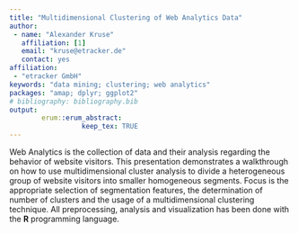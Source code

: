 ```yaml
---
title: "Multidimensional Clustering of Web Analytics Data"
author:
 - name: "Alexander Kruse"
   affiliation: [1]
   email: "kruse@etracker.de"
   contact: yes
affiliation:
 - "etracker GmbH"
keywords: "data mining; clustering; web analytics"
packages: "amap; dplyr; ggplot2"
# bibliography: bibliography.bib
output:  
        erum::erum_abstract:
                  keep_tex: TRUE
---
```


Web Analytics is the collection of data and their analysis regarding the
behavior of website visitors. This presentation demonstrates a
walkthrough on how to use multidimensional cluster analysis to divide a
heterogeneous group of website visitors into smaller homogeneous
segments. Focus is the appropriate selection of segmentation features,
the determination of number of clusters and the usage of a
multidimensional clustering technique. All preprocessing, analysis and
visualization has been done with the **R** programming language.

<!--  -->
<!--  -->
<!--  -->
